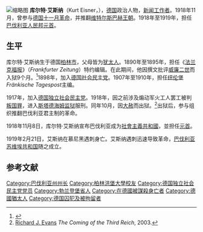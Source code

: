 {{Expand language|1=de|status=yes|2=en|time=2022-06-11T13:31:31+00:00}}
[[File:KurtEisner1919.jpg|缩略图]]
'''库尔特·艾斯纳'''（Kurt Eisner，{{bd|1867年|5月14日|1919年|2月21日}}），[[德国|德国]]政治人物，[[新闻工作者|新闻工作者]]。1918年11月，曾参与[[德国十一月革命|德国十一月革命]]，并推翻[[维特尔斯巴赫王朝|维特尔斯巴赫王朝]]。1918年至1919年，担任[[巴伐利亚人民邦|巴伐利亚人民邦]][[巴伐利亚州州长|元首]]。

== 生平 ==
库尔特·艾斯纳生于德国[[柏林市|柏林市]]，父母皆为[[犹太人|犹太人]]。1890年至1895年，担任《[[法兰克福报|法兰克福报]]》（''Frankfurter Zeitung''）特约编辑。在此期间，他因撰文批评[[威廉二世_(德国)|威廉二世]]而入狱9个月。<ref name="colliers">{{Cite Collier's|wstitle=Eisner, Kurt}}</ref>1898年，加入[[德国社会民主党|德国社会民主党]]。1907年至1910年，担任[[纽伦堡|纽伦堡]]''Fränkische Tagespost''主编。

1917年，加入[[德国独立社会民主党|德国独立社会民主党]]。1918年，因之前涉及煽动军火工人罢工被判[[叛国罪|叛国罪]]，进入[[斯塔德海姆监狱|斯塔德海姆监狱]]服刑。同年10月，因[[大赦|大赦]]而出狱。<ref name=RichEvans>[[Richard_J._Evans|Richard J. Evans]] ''The Coming of the Third Reich'', 2003.</ref>出狱后，参与组织推翻巴伐利亚君主制的革命。

1918年11月8日，库尔特·艾斯纳宣布巴伐利亚成为[[社會主義共和國|社會主義共和國]]，並担任[[巴伐利亚州州长|元首]]。

1919年2月21日，艾斯纳在慕尼黑遇刺身亡。艾斯纳遇刺迅速导致革命，[[巴伐利亚苏维埃共和国|巴伐利亚苏维埃共和国]]随之成立。

==参考文献==
{{reflist}}

{{Authority control}}
{{DEFAULTSORT: Eisner, Kurt}}
[[Category:巴伐利亚州州长|Category:巴伐利亚州州长]]
[[Category:柏林洪堡大學校友|Category:柏林洪堡大學校友]]
[[Category:德国独立社会民主党党员|Category:德国独立社会民主党党员]]
[[Category:勃兰登堡省人|Category:勃兰登堡省人]]
[[Category:在德國被謀殺身亡者|Category:在德國被謀殺身亡者]]
[[Category:德國猶太人|Category:德國猶太人]]
[[Category:德国囚犯及被拘留者|Category:德国囚犯及被拘留者]]